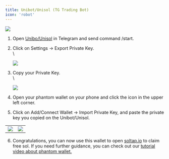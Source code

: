```yaml
---
title: Unibot/Unisol (TG Trading Bot)
icon: 'robot'
---
```


![](https://2619786285-files.gitbook.io/~/files/v0/b/gitbook-x-prod.appspot.com/o/spaces%2FM0pXZISmirZR5oaAIkSt%2Fuploads%2FsOR8tHAq9CT3GGGPPJj9%2F10.png?alt=media&token=657e7c87-2036-42da-a14f-05b1c6da373f)


1. Open [Unibo/Unisol](https://t.me/UnisolUnibot) in Telegram and send command /start.

2. Click on Settings -> Export Private Key.\
   \\

   ![](https://2619786285-files.gitbook.io/~/files/v0/b/gitbook-x-prod.appspot.com/o/spaces%2FM0pXZISmirZR5oaAIkSt%2Fuploads%2F9EJwWxYonm9fZbFJ3K7V%2Fimage.png?alt=media&token=7726d7f3-b86d-43ce-b798-80b398e81495)


3. Copy your Private Key.\
   \\

   ![](https://2619786285-files.gitbook.io/~/files/v0/b/gitbook-x-prod.appspot.com/o/spaces%2FM0pXZISmirZR5oaAIkSt%2Fuploads%2FA4ChMCC0DT9hQz7Qriz9%2Fimage.png?alt=media&token=3bc4e45f-cacf-41f1-97bb-fa58681cc14e)


4. Open your phantom wallet on your phone and click the icon in the upper left corner.

5. Click on Add/Connect Wallet -> Import Private Key, and paste the private key you copied on the Unibot/Unisol.

|  |  |
| --- | --- |
| ![](https://2619786285-files.gitbook.io/~/files/v0/b/gitbook-x-prod.appspot.com/o/spaces%2FM0pXZISmirZR5oaAIkSt%2Fuploads%2F1LDojxQ4Mhx51BLLIUOc%2FPhantom.png?alt=media&token=b4408396-4169-4f62-aa7b-17f139131e95) | ![](https://2619786285-files.gitbook.io/~/files/v0/b/gitbook-x-prod.appspot.com/o/spaces%2FM0pXZISmirZR5oaAIkSt%2Fuploads%2FOeiin174gPTCM3Agb2ga%2FPhantom%202.png?alt=media&token=94c344be-9e2b-453f-b851-467c6335c981) |

6. Congratulations, you can now use this wallet to open [soltap.io](https://soltap.io/) to claim free sol. If you need further guidance, you can check out our [tutorial video about phantom wallet.](https://soltap.gitbook.io/docs/how-to-claim-sol/phantom)